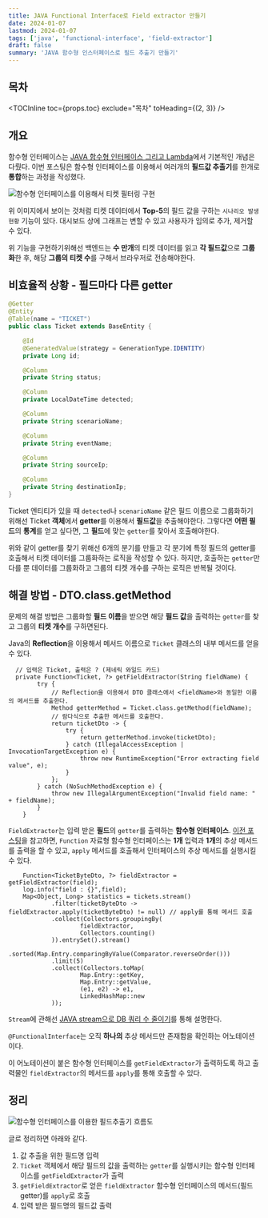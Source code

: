 ```yaml
---
title: JAVA Functional Interface로 Field extractor 만들기
date: 2024-01-07
lastmod: 2024-01-07
tags: ['java', 'functional-interface', 'field-extractor']
draft: false
summary: 'JAVA 함수형 인스터페이스로 필드 추출기 만들기'
---
```


## 목차

<TOCInline toc={props.toc} exclude="목차" toHeading={(2, 3)} />

## 개요

함수형 인터페이스는 [JAVA 함수형 인터페이스 그리고 Lambda](/blog/java/java-functional-interface)에서 기본적인 개념은 다뤘다.
이번 포스팅은 함수형 인터페이스를 이용해서 여러개의 **필드값 추출기**를 한개로 **통합**하는 과정을 작성했다.

<img
  src="/static/images/java/java-ticket-filter-function.png"
  alt="함수형 인터페이스를 이용해서 티켓 필터링 구현"
/>

위 이미지에서 보이는 것처럼 티켓 데이터에서 **Top-5**의 필드 값을 구하는 `시나리오 발생 현황` 기능이 있다.
대시보드 상에 그래프는 변할 수 있고 사용자가 임의로 추가, 제거할 수 있다.

위 기능을 구현하기위해선 백엔드는 **수 만개**의 티켓 데이터를 읽고 **각 필드값**으로 **그룹화**한 후, 해당 **그룹의 티켓 수**를 구해서
브라우저로 전송해야한다.

## 비효율적 상황 - 필드마다 다른 getter

```java:Ticket.java
@Getter
@Entity
@Table(name = "TICKET")
public class Ticket extends BaseEntity {

    @Id
    @GeneratedValue(strategy = GenerationType.IDENTITY)
    private Long id;

    @Column
    private String status;

    @Column
    private LocalDateTime detected;

    @Column
    private String scenarioName;

    @Column
    private String eventName;

    @Column
    private String sourceIp;

    @Column
    private String destinationIp;
}

```

Ticket 엔티티가 있을 때 `detected`나 `scenarioName` 같은 필드 이름으로 그룹화하기 위해선
Ticket **객체**에서 **getter**를 이용해서 **필드값**을 추출해야한다.
그렇다면 **어떤 필드**의 **통계**를 얻고 싶다면, 그 **필드**에 맞는 `getter`를 찾아서 호출해야한다.

위와 같이 getter를 찾기 위해선 6개의 분기를 만들고 각 분기에 특정 필드의 getter를 호출해서 티켓 데이터를 그룹화하는 로직을 작성할 수 있다.
하지만, 호출하는 `getter`만 다를 뿐 데이터를 그룹화하고 그룹의 티켓 개수를 구하는 로직은 반복될 것이다.

## 해결 방법 - DTO.class.getMethod

문제의 해결 방법은 그룹화할 **필드 이름**을 받으면 해당 **필드 값**을 출력하는 `getter`를 찾고 그룹의 **티켓 개수**를 구하면된다.

Java의 **Reflection**을 이용해서 메서드 이름으로 `Ticket` 클래스의 내부 메서드를 얻을 수 있다.

```java:FieldExtractor
  // 입력은 Ticket, 출력은 ? (제네릭 와일드 카드)
  private Function<Ticket, ?> getFieldExtractor(String fieldName) {
        try {
            // Reflection을 이용해서 DTO 클래스에서 <fieldName>와 동일한 이름의 메서드를 추출한다.
            Method getterMethod = Ticket.class.getMethod(fieldName);
            // 람다식으로 추출한 메서드를 호출한다.
            return ticketDto -> {
                try {
                    return getterMethod.invoke(ticketDto);
                } catch (IllegalAccessException | InvocationTargetException e) {
                    throw new RuntimeException("Error extracting field value", e);
                }
            };
        } catch (NoSuchMethodException e) {
            throw new IllegalArgumentException("Invalid field name: " + fieldName);
        }
    }
```

`FieldExtractor`는 입력 받은 **필드**의 `getter`를 출력하는 **함수형 인터페이스**.
[이전 포스팅](/blog/java/java-functional-interface)을 참고하면,
`Function` 자료형 함수형 인터페이스는 **1개** 입력과 **1개**의 추상 메서드를 출력을 할 수 있고, `apply` 메서드를 호출해서 인터페이스의 추상 메서드를 실행시킬 수 있다.

```java:getTicketStatistics
    Function<TicketByteDto, ?> fieldExtractor = getFieldExtractor(field);
    log.info("field : {}",field);
    Map<Object, Long> statistics = tickets.stream()
            .filter(ticketByteDto -> fieldExtractor.apply(ticketByteDto) != null) // apply를 통해 메서드 호출
            .collect(Collectors.groupingBy(
                    fieldExtractor,
                    Collectors.counting()
            )).entrySet().stream()
            .sorted(Map.Entry.comparingByValue(Comparator.reverseOrder()))
            .limit(5)
            .collect(Collectors.toMap(
                    Map.Entry::getKey,
                    Map.Entry::getValue,
                    (e1, e2) -> e1,
                    LinkedHashMap::new
            ));
```

`Stream`에 관해선 [JAVA stream으로 DB 쿼리 수 줄이기](/blog/java/java-stream)를 통해 설명한다.

`@FunctionalInterface`는 오직 **하나의** 추상 메서드만 존재함을 확인하는 어노테이션이다.

이 어노테이션이 붙은 함수형 인터페이스를 `getFieldExtractor`가 출력하도록 하고 출력물인 `fieldExtractor`의 메서드를 `apply`를 통해 호출할 수 있다.

## 정리

<img
  src="/static/images/java/java-functional-interface-flow.png"
  alt="함수형 인터페이스를 이용한 필드추출기 흐름도"
/>

글로 정리하면 아래와 같다.

1. 값 추출을 위한 필드명 입력
2. `Ticket` 객체에서 해당 필드의 값을 출력하는 `getter`를 실행시키는 함수형 인터페이스를 `getFieldExtractor`가 출력
3. `getFieldExtractor`로 얻은 `fieldExtractor` 함수형 인터페이스의 메서드(필드 getter)를 `apply`로 호출
4. 입력 받은 필드명의 필드값 출력
